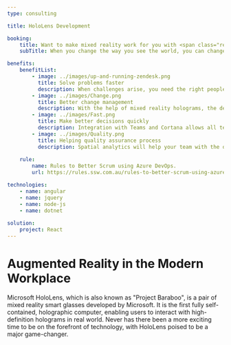 ```yaml
---
type: consulting

title: HoloLens Development

booking:
    title: Want to make mixed reality work for you with <span class="red">HoloLens</span>?
    subTitle: When you change the way you see the world, you can change the world you see

benefits:
    benefitList:
        - image: ../images/up-and-running-zendesk.png
          title: Solve problems faster
          description: When challenges arise, you need the right people with the right expertise. Integrated with Microsoft Remote Assist, HoloLens allows you to connect your team members across devices quickly and start to work on the problem even they are a world apart. 
        - image: ../images/Change.png
          title: Better change management
          description: With the help of mixed reality holograms, the developers can pre-optimized their workflows and see how the changes will affect their actual working environment in advance.
        - image: ../images/Fast.png
          title: Make better decisions quickly
          description: Integration with Teams and Cortana allows all team members to make quick, in-context decisions that speed up production. No matter how fast the team is moving, they can deliver the highest quality products every single time.
        - image: ../images/Quality.png
          title: Helping quality assurance process
          description: Spatial analytics will help your team with the quality assurance process. With HoloLens, you can store time-stamped information and photos about your work orders for future reference easily.
        
    rule:
        name: Rules to Better Scrum using Azure DevOps.
        url: https://rules.ssw.com.au/rules-to-better-scrum-using-azure-devops

technologies:
    - name: angular
    - name: jquery
    - name: node-js
    - name: dotnet 
    
solution:
    project: React
---
```


# Augmented Reality in the Modern Workplace

Microsoft HoloLens, which is also known as "Project Baraboo", is a pair of mixed reality smart glasses developed by Microsoft. It is the first fully self-contained, holographic computer, enabling users to interact with high-definition holograms in real world. Never has there been a more exciting time to be on the forefront of technology, with HoloLens poised to be a major game-changer.


                